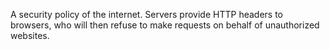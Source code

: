 A security policy of the internet. Servers provide HTTP headers to browsers, who will then refuse to make requests on behalf of unauthorized websites.

<!--- © Aven LLC and Aven Contributors. Licensed under Creative Commons BY-NC-SA 4.0 https://creativecommons.org/licenses/by-nc-sa/4.0/ -->
